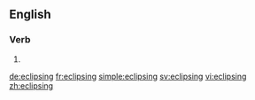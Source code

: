 ==English==

===Verb===
{{head|en}}

# {{present participle of|eclipse|lang=en}}

[[de:eclipsing]]
[[fr:eclipsing]]
[[simple:eclipsing]]
[[sv:eclipsing]]
[[vi:eclipsing]]
[[zh:eclipsing]]